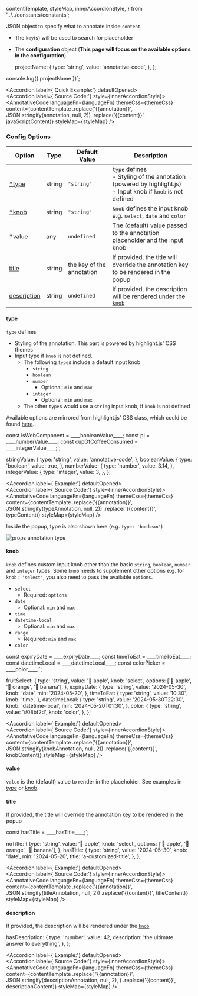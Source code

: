 

  contentTemplate,
  styleMap,
  innerAccordionStyle,
} from '../../constants/constants';

JSON object to specify what to annotate inside `content`.

- The `key`(s) will be used to search for placeholder
- The **configuration** object (**This page will focus on the available options in the configuration**)

  projectName: {
    type: 'string',
    value: 'annotative-code',
  },
};

console.log({ projectName })`;

<Accordion label={'Quick Example:'} defaultOpened>
  <AnnotativeCode
    languageFn={languageFn}
    themeCss={themeCss}
    content={javaScriptContent}
    annotation={annotation}
    styleMap={styleMap}
  />
  <br />
  <Accordion label={'Source Code:'} style={innerAccordionStyle}>
    <AnnotativeCode
      languageFn={languageFn}
      themeCss={themeCss}
      content={contentTemplate
        .replace('{{annotation}}', JSON.stringify(annotation, null, 2))
        .replace('{{content}}', javaScriptContent)}
      styleMap={styleMap}
    />
  </Accordion>
</Accordion>

### Config Options

| Option                      | Type   | Default Value             | Description                                                                                                           |
| --------------------------- | ------ | ------------------------- | --------------------------------------------------------------------------------------------------------------------- |
| [\*type](#type)             | string | `"string"`                | `type` defines <br />- Styling of the annotation (powered by highlight.js)<br />- Input knob if `knob` is not defined |
| [\*knob](#knob)             | string | `"string"`                | `knob` defines the input knob e.g. `select`, `date` and `color`                                                       |
| \*value                     | any    | `undefined`               | The (default) value passed to the annotation placeholder and the input knob                                           |
| [title](#title)             | string | the key of the annotation | If provided, the title will override the annotation key to be rendered in the popup                                   |
| [description](#description) | string | `undefined`               | If provided, the description will be rendered under the [`knob`](#knob)                                               |

#### type

`type` defines

- Styling of the annotation. This part is powered by highlight.js' CSS themes
- Input type if `knob` is not defined.
  - The following `type`s include a default input knob
    - `string`
    - `boolean`
    - `number`
      - Optional: `min` and `max`
    - `integer`
      - Optional: `min` and `max`
  - The other `type`s would use a `string` input knob, if `knob` is not defined

Available options are mirrored from highlight.js' CSS class, which could be found [here](https://github.com/patrick-kw-chiu/annotative-code/blob/main/src/annotative/types/types.ts#L27-L60).

const isWebComponent = \_\_\_\_booleanValue\_\_\_\_;
const pi = \_\_\_\_numberValue\_\_\_\_;
const cupOfCoffeeConsumed = \_\_\_\_integerValue\_\_\_\_;`;

  stringValue: {
    type: 'string',
    value: 'annotative-code',
  },
  booleanValue: {
    type: 'boolean',
    value: true,
  },
  numberValue: {
    type: 'number',
    value: 3.14,
  },
  integerValue: {
    type: 'integer',
    value: 3,
  },
};

<Accordion label={'Example:'} defaultOpened>
  <AnnotativeCode
    languageFn={languageFn}
    themeCss={themeCss}
    content={typeContent}
    annotation={typeAnnotation}
    styleMap={styleMap}
  />
  <br />
  <Accordion label={'Source Code:'} style={innerAccordionStyle}>
    <AnnotativeCode
      languageFn={languageFn}
      themeCss={themeCss}
      content={contentTemplate
        .replace('{{annotation}}', JSON.stringify(typeAnnotation, null, 2))
        .replace('{{content}}', typeContent)}
      styleMap={styleMap}
    />
  </Accordion>
</Accordion>

Inside the popup, type is also shown here (e.g. `type: 'boolean'`)

<img
  src="/annotative-code/props/annotation/type.png"
  alt="props annotation type"
/>

#### knob

`knob` defines custom input knob other than the basic
`string`, `boolean`, `number` and `integer` types.
Some `knob` needs to supplement other options e.g.
for `knob: 'select'`, you also need to pass the available `options`.

- `select`
  - Required: `options`
- `date`
  - Optional: `min` and `max`
- `time`
- `datetime-local`
  - Optional: `min` and `max`
- `range`
  - Required: `min` and `max`
- `color`

const expiryDate = \_\_\_\_expiryDate\_\_\_\_;
const timeToEat = \_\_\_\_timeToEat\_\_\_\_;
const datetimeLocal = \_\_\_\_datetimeLocal\_\_\_\_;
const colorPicker = \_\_\_\_color\_\_\_\_;`;

  fruitSelect: {
    type: 'string',
    value: '🍎 apple',
    knob: 'select',
    options: ['🍎 apple', '🍊 orange', '🍌 banana'],
  },
  expiryDate: {
    type: 'string',
    value: '2024-05-30',
    knob: 'date',
    min: '2024-05-20',
  },
  timeToEat: {
    type: 'string',
    value: '10:30',
    knob: 'time',
  },
  datetimeLocal: {
    type: 'string',
    value: '2024-05-30T22:30',
    knob: 'datetime-local',
    min: '2024-05-20T01:30',
  },
  color: {
    type: 'string',
    value: '#08bf2d',
    knob: 'color',
  },
};

<Accordion label={'Example:'} defaultOpened>
  <AnnotativeCode
    languageFn={languageFn}
    themeCss={themeCss}
    content={knobContent}
    annotation={knobAnnotation}
    styleMap={styleMap}
  />
  <br />
  <Accordion label={'Source Code:'} style={innerAccordionStyle}>
    <AnnotativeCode
      languageFn={languageFn}
      themeCss={themeCss}
      content={contentTemplate
        .replace('{{annotation}}', JSON.stringify(knobAnnotation, null, 2))
        .replace('{{content}}', knobContent)}
      styleMap={styleMap}
    />
  </Accordion>
</Accordion>

#### value

`value` is the (default) value to render in the placeholder. See examples in [type](#type) or [knob](#knob).

#### title

If provided, the title will override the annotation key to be rendered in the popup

const hasTitle = \_\_\_\_hasTitle\_\_\_\_;`;

  noTitle: {
    type: 'string',
    value: '🍎 apple',
    knob: 'select',
    options: ['🍎 apple', '🍊 orange', '🍌 banana'],
  },
  hasTitle: {
    type: 'string',
    value: '2024-05-30',
    knob: 'date',
    min: '2024-05-20',
    title: 'a-customized-title',
  },
};

<Accordion label={'Example:'} defaultOpened>
  <AnnotativeCode
    languageFn={languageFn}
    themeCss={themeCss}
    content={titleContent}
    annotation={titleAnnotation}
    styleMap={styleMap}
  />
  <br />
  <Accordion label={'Source Code:'} style={innerAccordionStyle}>
    <AnnotativeCode
      languageFn={languageFn}
      themeCss={themeCss}
      content={contentTemplate
        .replace('{{annotation}}', JSON.stringify(titleAnnotation, null, 2))
        .replace('{{content}}', titleContent)}
      styleMap={styleMap}
    />
  </Accordion>
</Accordion>

#### description

If provided, the description will be rendered under the [`knob`](#knob)


  hasDescription: {
    type: 'number',
    value: 42,
    description: 'the ultimate answer to everything',
  },
};

<Accordion label={'Example:'} defaultOpened>
  <AnnotativeCode
    languageFn={languageFn}
    themeCss={themeCss}
    content={descriptionContent}
    annotation={descriptionAnnotation}
    styleMap={styleMap}
  />
  <br />
  <Accordion label={'Source Code:'} style={innerAccordionStyle}>
    <AnnotativeCode
      languageFn={languageFn}
      themeCss={themeCss}
      content={contentTemplate
        .replace(
          '{{annotation}}',
          JSON.stringify(descriptionAnnotation, null, 2),
        )
        .replace('{{content}}', descriptionContent)}
      styleMap={styleMap}
    />
  </Accordion>
</Accordion>
